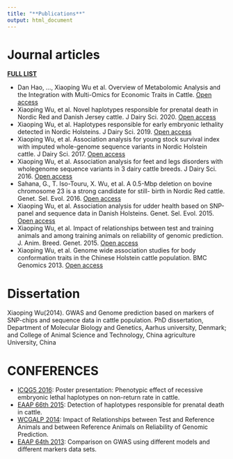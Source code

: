 ```yaml
---
title: "**Publications**"
output: html_document
---
```


# **Journal articles**
[**FULL LIST**](https://scholar.google.com/citations?view_op=list_works&hl=da&user=Shrk3ckAAAAJ)  

* Dan Hao, ..., Xiaoping Wu et al. Overview of Metabolomic Analysis and the Integration with Multi-Omics for Economic Traits in Cattle. [Open access](https://www.mdpi.com/2218-1989/11/11/753)
* Xiaoping Wu, et al. Novel haplotypes responsible for prenatal death in Nordic Red and Danish Jersey cattle. J Dairy Sci. 2020. [Open access](https://www.sciencedirect.com/science/article/pii/S0022030220302162)  
* Xiaoping Wu, et al. Haplotypes responsible for early embryonic lethality detected in Nordic Holsteins. J Dairy Sci. 2019. [Open access](https://pubmed.ncbi.nlm.nih.gov/31548059/)   
* Xiaoping Wu, et al. Association analysis for young stock survival index with imputed whole-genome sequence variants in Nordic Holstein cattle. J Dairy Sci. 2017. [Open access](https://www.sciencedirect.com/science/article/pii/S0022030217305301)  
* Xiaoping Wu, et al. Association analysis for feet and legs disorders with wholegenome sequence variants in 3 dairy cattle breeds. J Dairy Sci. 2016. [Open access](https://pubmed.ncbi.nlm.nih.gov/27344389/)   
* Sahana, G., T. Iso-Touru, X. Wu, et al. A 0.5-Mbp deletion on bovine chromosome 23 is a strong candidate for still- birth in Nordic Red cattle. Genet. Sel. Evol. 2016. [Open access](https://gsejournal.biomedcentral.com/articles/10.1186/s12711-016-0215-z)   
* Xiaoping Wu, et al. Association analysis for udder health based on SNP-panel and sequence data in Danish Holsteins. Genet. Sel. Evol. 2015. [Open access](https://gsejournal.biomedcentral.com/articles/10.1186/s12711-015-0129-1)   
* Xiaoping Wu, et al. Impact of relationships between test and training animals and among training animals on reliability of genomic prediction. J. Anim. Breed. Genet. 2015. [Open access](https://pubmed.ncbi.nlm.nih.gov/26010512/)  
* Xiaoping Wu, et al. Genome wide association studies for body conformation traits in the Chinese Holstein cattle population. BMC Genomics 2013.  [Open access](https://pubmed.ncbi.nlm.nih.gov/24341352/)   


# **Dissertation**
Xiaoping Wu(2014). GWAS and Genome prediction based on markers of SNP-chips and sequence data in cattle population. PhD dissertation, Department of Molecular Biology and Genetics, Aarhus university, Denmark; and College of Animal Science and Technology, China agriculture University, China

# **CONFERENCES**  
* [ICQG5 2016](www.icqg5.org): Poster presentation: Phenotypic effect of recessive embryonic lethal haplotypes on non-return rate in cattle.  
* [EAAP 66th 2015](https://www.eaap.org/): Detection of haplotypes responsible for prenatal death in cattle.  
* [WCGALP 2014](https://asas.confex.com/asas/WCGALP14/webprogram/start.html): Impact of Relationships between Test and Reference Animals and between Reference Animals on Reliability of Genomic Prediction.  
* [EAAP 64th 2013](https://www.eaap.org/): Comparison on GWAS using different models and different markers data sets. 
